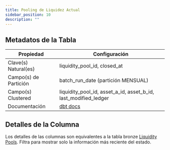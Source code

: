 ```yaml
---
title: Pooling de Liquidez Actual
sidebar_position: 10
description: ""
---
```


<div className="scoped-data-dictionary-table">

## Metadatos de la Tabla

| Propiedad             | Configuración                                                                                         |
| --------------------- | ----------------------------------------------------------------------------------------------------- |
| Clave(s) Natural(es)  | liquidity_pool_id, closed_at                                                                          |
| Campo(s) de Partición | batch_run_date (partición MENSUAL)                                                                    |
| Campo(s) Clustered    | liquidity_pool_id, asset_a_id, asset_b_id, last_modified_ledger                                       |
| Documentación         | [dbt docs](http://www.stellar-dbt-docs.com/#!/model/model.stellar_dbt_public.liquidity_pools_current) |

## Detalles de la Columna

Los detalles de las columnas son equivalentes a la tabla bronze [Liquidity Pools](../bronze/liquidity-pools.mdx). Filtra para mostrar solo la información más reciente del estado.

</div>
